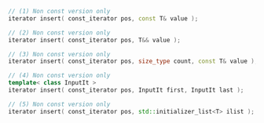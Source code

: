 ```cpp
// (1) Non const version only
iterator insert( const_iterator pos, const T& value );

// (2) Non const version only
iterator insert( const_iterator pos, T&& value );

// (3) Non const version only
iterator insert( const_iterator pos, size_type count, const T& value );

// (4) Non const version only
template< class InputIt >
iterator insert( const_iterator pos, InputIt first, InputIt last );

// (5) Non const version only
iterator insert( const_iterator pos, std::initializer_list<T> ilist );
```
